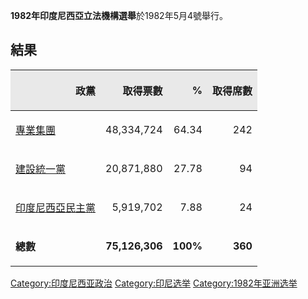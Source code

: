 {{Infobox Election
| election_name      = 1982年印度尼西亞立法機構選舉
| country            = Indonesia
| type               = parliamentary
| ongoing            = no
| previous_election  = 1977年印度尼西亞立法機構選舉
| previous_year      = 1977
| next_election      = 1987年印度尼西亞立法機構選舉
| next_year          = 1987
| seats_for_election = {{en-link|人民代表會議|People's Representative Council}}360席
| election_date      = {{Start date|1982|05|04}}
| colour1           = FFFF00
| party1             = 專業集團
| leaders_seat1      =
| last_election1     = 232席，62.11%
| seats1             = 242
| seat_change1       = {{increase}}10
| popular_vote1      = 48,334,724
| percentage1        = 64.34
| swing1             = {{increase}}2.23%
| colour2           = 00FF00
| party2             = 建設統一黨
| leaders_seat2      =
| last_election2     = 99席，29.29%
| seats2             = 94
| seat_change2       = {{decrease}}5
| popular_vote2      = 20,871,880
| percentage2        = 27.78%
| swing2             = {{decrease}}1.51%
| colour3           = D40000
| party3             = 印度尼西亞民主黨
| leaders_seat3      =
| last_election3     = 29席，8.60%
| seats3             = 24
| seat_change3       = {{decrease}}5
| popular_vote3      = 5,919,702
| percentage3        = 7.88%
| swing3             = {{decrease}}0.72%
| title              = 總統
| before_election    = [[蘇哈托|蘇哈托]]
| after_election     = [[蘇哈托|蘇哈托]]
}}
'''1982年印度尼西亞立法機構選舉'''於1982年5月4號舉行。

==結果==
{| class=wikitable style="text-align:right"
|-
!style="background-color:#E9E9E9" align=right|政黨
!style="background-color:#E9E9E9" align=right|取得票數
!style="background-color:#E9E9E9" align=right|%
!style="background-color:#E9E9E9" align=right|取得席數
|-
|align=left| [[專業集團|專業集團]]
| 48,334,724
| 64.34
| 242
|-
|align=left| [[建設統一黨|建設統一黨]]
| 20,871,880
| 27.78
| 94
|-
|align=left| [[印度尼西亞民主黨|印度尼西亞民主黨]]
| 5,919,702
| 7.88
| 24
|-
|align=left| '''總數'''
| '''75,126,306'''
| '''100%'''
| '''360'''
|}

{{印尼選舉}}


[[Category:印度尼西亚政治|Category:印度尼西亚政治]]
[[Category:印尼选举|Category:印尼选举]]
[[Category:1982年亚洲选举|Category:1982年亚洲选举]]